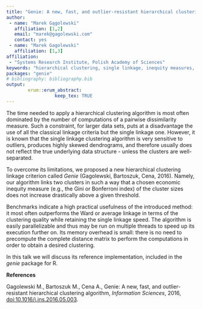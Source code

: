 ```yaml
---
title: "Genie: A new, fast, and outlier-resistant hierarchical clustering algorithm and its R interface"
author:
 - name: "Marek Gągolewski"
   affiliation: [1,2]
   email: "marek@gagolewski.com"
   contact: yes
 - name: "Marek Gagolewski"
   affiliation: [1,3]
affiliation:
 - "Systems Research Institute, Polish Academy of Sciences"
keywords: "hierarchical clustering, single linkage, inequity measures, Gini-index"
packages: "genie"
# bibliography: bibliography.bib
output:  
        erum::erum_abstract:
                  keep_tex: TRUE
---
```


The time needed to apply a hierarchical clustering algorithm is most
often dominated by the number of computations of a pairwise
dissimilarity measure. Such a constraint, for larger data sets, puts at
a disadvantage the use of all the classical linkage criteria but the
single linkage one. However, it is known that the single linkage
clustering algorithm is very sensitive to outliers, produces highly
skewed dendrograms, and therefore usually does not reflect the true
underlying data structure - unless the clusters are well-separated.

To overcome its limitations, we proposed a new hierarchical clustering
linkage criterion called *Genie* (Gagolewski, Bartoszuk, Cena, 2016).
Namely, our algorithm links two clusters in such a way that a chosen
economic inequity measure (e.g., the Gini or Bonferroni index) of the
cluster sizes does not increase drastically above a given threshold.

Benchmarks indicate a high practical usefulness of the introduced
method: it most often outperforms the Ward or average linkage in terms
of the clustering quality while retaining the single linkage speed. The
algorithm is easily parallelizable and thus may be run on multiple
threads to speed up its execution further on. Its memory overhead is
small: there is no need to precompute the complete distance matrix to
perform the computations in order to obtain a desired clustering.

In this talk we will discuss its reference implementation, included in
the *genie* package for R.

**References**

Gagolewski M., Bartoszuk M., Cena A., Genie: A new, fast, and
outlier-resistant hierarchical clustering algorithm, *Information
Sciences*, 2016, <doi:10.1016/j.ins.2016.05.003>.
